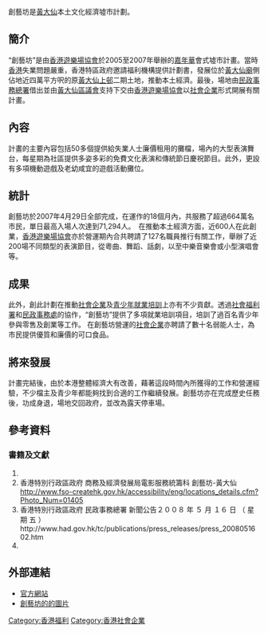 創藝坊是[[黃大仙_(香港地方)|黃大仙]]本土文化經濟墟市計劃。

==簡介==
“創藝坊”是由[[香港遊樂場協會|香港遊樂場協會]]於2005至2007年舉辦的[[嘉年華|嘉年華]]會式墟市計畫。當時[[香港|香港]]失業問題嚴重，香港特區政府邀請福利機構提供計劃書，發展位於[[黃大仙祠_(香港)|黃大仙廟]]側佔地近四萬平方呎的原[[黃大仙上邨|黃大仙上邨]]二期土地，推動本土經濟。最後，場地由[[民政事務總署|民政事務總署]]借出並由[[黃大仙區議會|黃大仙區議會]]支持下交由[[香港遊樂場協會|香港遊樂場協會]]以[[社會企業|社會企業]]形式開展有關計畫。

==內容==
計畫的主要內容包括50多個提供給失業人士廉價租用的攤檔，場內的大型表演舞台，每星期為社區提供多姿多彩的免費文化表演和傳統節日慶祝節目。此外，更設有多項機動遊戲及老幼咸宜的遊戲活動攤位。

==統計==
創藝坊於2007年4月29日全部完成，在運作的18個月內，共服務了超過664萬名市民，單日最高入場人次達到71,294人。　在推動本土經濟方面，近600人在此創業，[[香港遊樂場協會|香港遊樂場協會]]亦於營運期內合共聘請了127名職員推行有關工作，舉辦了近200場不同類型的表演節目，從粵曲、舞蹈、話劇，以至中樂音樂會或小型演唱會等。
==成果==
此外，創此計劃在推動[[社會企業|社會企業]]及[[青少年就業培訓|青少年就業培訓]]上亦有不少貢獻。透過[[社會福利署|社會福利署]]和[[民政事務處|民政事務處]]的協作，“創藝坊”提供了多項就業培訓項目，培訓了過百名青少年參與零售及創業等工作。 在創藝坊營運的[[社會企業|社會企業]]亦聘請了數十名弱能人士，為市民提供優質和廉價的可口食品。

==將來發展==
計畫完結後，由於本港整體經濟大有改善，藉著這段時間內所獲得的工作和營運經驗，不少檔主及青少年都能夠找到合適的工作繼續發展。創藝坊亦在完成歷史任務後，功成身退，場地交回政府，並改為露天停車場。

==參考資料==
===書籍及文獻===

#{{Cite book zh | author = 葉永成 | title = 創藝坊多種配套助創業 | format = M | location = 香港 | publisher = 明報 | date = 2005 | pages = F2版}}
#香港特別行政區政府 商務及經濟發展局電影服務統籌科 創藝坊-黃大仙 http://www.fso-createhk.gov.hk/accessibility/eng/locations_details.cfm?Photo_Num=01405{{dead link|date=2017年11月 |bot=InternetArchiveBot |fix-attempted=yes }}
#香港特別行政區政府 民政事務總署 新聞公告２００８ 年 ５ 月 １６ 日 （ 星 期 五 ）http://www.had.gov.hk/tc/publications/press_releases/press_2008051602.htm {{Wayback|url=http://www.had.gov.hk/tc/publications/press_releases/press_2008051602.htm |date=20191030123938 }}
#{{Cite book zh | author = 溫立文 | title = 活動管理全攻略:「創藝坊」黃大仙本土文化墟市計劃 | format = M | location = 香港 | publisher = 博學出版社 | date = 2009 | pages = 215|isbn=978-988-97128-6-0}}

==外部連結==
* [https://web.archive.org/web/20070129071943/http://www.hkpa.hk/cap/ 官方網站]
* [http://www.bighongkong.com/bhk-photo/2005cap/ 創藝坊的的圖片] {{Wayback|url=http://www.bighongkong.com/bhk-photo/2005cap/ |date=20181009065804 }}

[[Category:香港福利|Category:香港福利]]
[[Category:香港社會企業|Category:香港社會企業]]